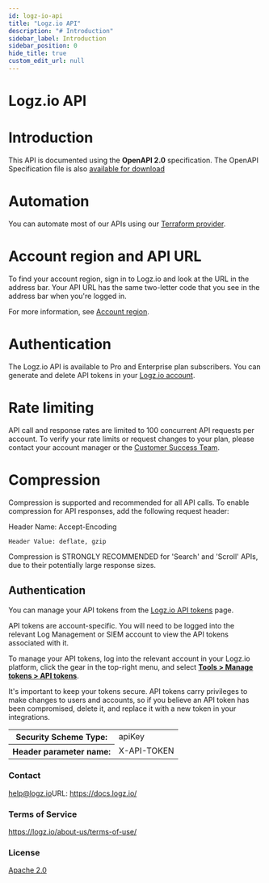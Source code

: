 ```yaml
---
id: logz-io-api
title: "Logz.io API"
description: "# Introduction"
sidebar_label: Introduction
sidebar_position: 0
hide_title: true
custom_edit_url: null
---
```



<h1 className={"openapi__heading"}>Logz.io API</h1>



# Introduction
This API is documented using the **OpenAPI 2.0** specification. The OpenAPI Specification file is also [available for download](https://github.com/logzio/logz-api/blob/master/examples/logzio-public-api.yml) 
# Automation
You can automate most of our APIs using our [Terraform provider](https://docs.logz.io/integrations/terraform/).

# Account region and API URL
To find your account region, sign in to Logz.io and look at the URL in the address bar. Your API URL has the same two-letter code that you see in the address bar when you're logged in.

For more information, see [Account region](https://docs.logz.io/user-guide/accounts/account-region.html).

# Authentication
The Logz.io API is available to Pro and Enterprise plan subscribers. You can generate and delete API tokens in your [Logz.io account](https://app.logz.io/#/dashboard/settings/manage-tokens/api).

# Rate limiting
API call and response rates are limited to 100 concurrent API requests per account. To verify your rate limits or request changes to your plan, please contact your account manager or the <a class="intercom-launch" href="mailto:help@logz.io">Customer Success Team</a>.
# Compression
Compression is supported and recommended for all API calls. To enable compression for API responses, add the following request header:

  Header Name: Accept-Encoding

    Header Value: deflate, gzip


Compression is STRONGLY RECOMMENDED for 'Search' and 'Scroll' APIs, due to their potentially large response sizes.

<div style={{"marginBottom":"2rem"}}><h2 id={"authentication"} style={{"marginBottom":"1rem"}}>Authentication</h2><SchemaTabs className={"openapi-tabs__security-schemes"}><TabItem label={"API Key: X-API-TOKEN"} value={"X-API-TOKEN"}>

You can manage your API tokens from the [Logz.io API tokens](https://app.logz.io/#/dashboard/settings/manage-tokens/api) page.

API tokens are account-specific. You will need to be logged into the relevant Log Management or SIEM account to view the API tokens associated with it.

To manage your API tokens, log into the relevant account in your Logz.io platform, click the gear in the top-right menu, and select [**Tools > Manage tokens > API tokens**](https://app.logz.io/#/dashboard/settings/manage-tokens/api).

It's important to keep your tokens secure. API tokens carry privileges to make changes to users and accounts, so if you believe an API token has been compromised, delete it, and replace it with a new token in your integrations.

<div><table><tbody><tr><th>Security Scheme Type:</th><td>apiKey</td></tr><tr><th>Header parameter name:</th><td>X-API-TOKEN</td></tr></tbody></table></div></TabItem></SchemaTabs></div><div style={{"display":"flex","flexDirection":"column","marginBottom":"var(--ifm-paragraph-margin-bottom)"}}><h3 style={{"marginBottom":"0.25rem"}}>Contact</h3><span><a href={"mailto:help@logz.io"}>help@logz.io</a></span><span>URL: <a href={"https://docs.logz.io/"}>https://docs.logz.io/</a></span></div><div style={{"marginBottom":"var(--ifm-paragraph-margin-bottom)"}}><h3 style={{"marginBottom":"0.25rem"}}>Terms of Service</h3><a href={"https://logz.io/about-us/terms-of-use/"}>https://logz.io/about-us/terms-of-use/</a></div><div style={{"marginBottom":"var(--ifm-paragraph-margin-bottom)"}}><h3 style={{"marginBottom":"0.25rem"}}>License</h3><a href={"http://www.apache.org/licenses/LICENSE-2.0.html"}>Apache 2.0</a></div>
